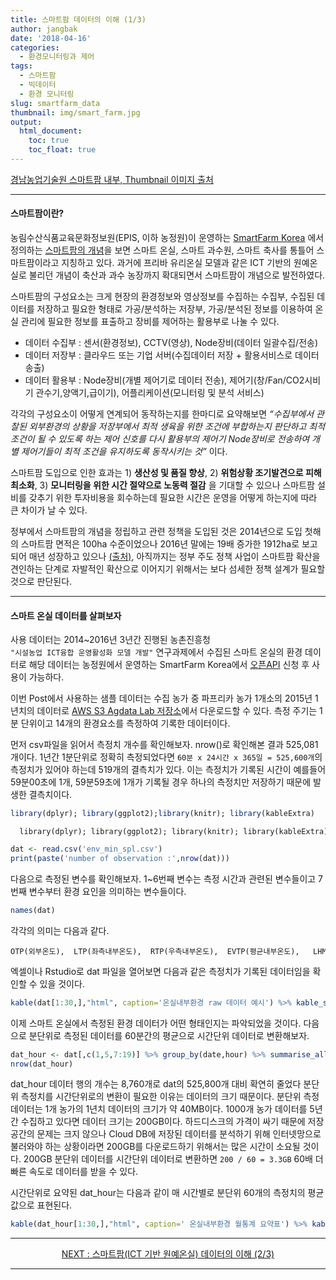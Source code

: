 ```yaml
---
title: 스마트팜 데이터의 이해 (1/3)
author: jangbak
date: '2018-04-16'
categories:
  - 환경모니터링과 제어
tags:
  - 스마트팜
  - 빅데이터
  - 환경 모니터링
slug: smartfarm_data
thumbnail: img/smart_farm.jpg
output:
  html_document:
    toc: true
    toc_float: true
---
```


[경남농업기술원 스마트팜 내부, Thumbnail 이미지 출처](http://news.naver.com/main/read.nhn?mode=LSD&mid=sec&sid1=001&oid=002&aid=0002018644)

---

#### 스마트팜이란?

농림수산식품교육문화정보원(EPIS, 이하 농정원)이 운영하는 [SmartFarm Korea](http://www.smartfarmkorea.net) 에서 정의하는 [스마트팜의 개념](http://www.smartfarmkorea.net/contents/view.do?menuId=M01010102)을 보면 스마트 온실, 스마트 과수원, 스마트 축사를 통틀어 스마트팜이라고 지칭하고 있다. 과거에 프리바 유리온실 모델과 같은 ICT 기반의 원예온실로 불리던 개념이 축산과 과수 농장까지 확대되면서 스마트팜이 개념으로 발전하였다.

스마트팜의 구성요소는 크게 현장의 환경정보와 영상정보를 수집하는 수집부, 수집된 데이터를 저장하고 필요한 형태로 가공/분석하는 저장부, 가공/분석된 정보를 이용하여 온실 관리에 필요한 정보를 표출하고 장비를 제어하는 활용부로 나눌 수 있다. 

 * 데이터 수집부 : 센서(환경정보), CCTV(영상), Node장비(데이터 일괄수집/전송)
 * 데이터 저장부 : 클라우드 또는 기업 서버(수집데이터 저장 + 활용서비스로 데이터 송출) 
 * 데이터 활용부 : Node장비(개별 제어기로 데이터 전송), 제어기(창/Fan/CO2시비기 관수기,양액기,급이기), 어플리케이션(모니터링 및 분석 서비스) 

각각의 구성요소이 어떻게 연계되어 동작하는지를 한마디로 요약해보면 _"수집부에서 관찰된 외부환경의 상황을 저장부에서 최적 생육을 위한 조건에 부합하는지 판단하고 최적 조건이 될 수 있도록 하는 제어 신호를 다시 활용부의 제어기 Node장비로 전송하여 개별 제어기들이 최적 조건을 유지하도록 동작시키는 것"_ 이다. 

스마트팜 도입으로 인한 효과는 1) **생산성 및 품질 향상**, 2) **위험상황 조기발견으로 피해 최소화**, 3) **모니터링을 위한 시간 절약으로 노동력 절감** 을 기대할 수 있으나 스마트팜 설비를 갖추기 위한 투자비용을 회수하는데 필요한 시간은 운영을 어떻게 하는지에 따라 큰 차이가 날 수 있다. 

정부에서 스마트팜의 개념을 정립하고 관련 정책을 도입된 것은 2014년으로 도입 첫해의 스마트팜 면적은 100ha 수준이었으나 2016년 말에는 19배 증가한 1912ha로 보고되어 매년 성장하고 있으나 [(출처)](http://www.nongup.net/news/articleView.html?idxno=8185), 아직까지는 정부 주도 정책 사업이 스마트팜 확산을 견인하는 단계로 자발적인 확산으로 이어지기 위해서는 보다 섬세한 정책 설계가 필요할 것으로 판단된다. 

---

#### 스마트 온실 데이터를 살펴보자 

사용 데이터는 2014~2016년 3년간 진행된 농촌진흥청 `"시설농업 ICT융합 운영활성화 모델 개발"` 연구과제에서 수집된 스마트 온실의 환경 데이터로 해당 데이터는 농정원에서 운영하는 SmartFarm Korea에서 [오픈API](http://www.smartfarmkorea.net/front/open/list.do?menuId=M01060201) 신청 후 사용이 가능하다. 

이번 Post에서 사용하는 샘플 데이터는 수집 농가 중 파프리카 농가 1개소의 2015년 1년치의 데이터로 [AWS S3 Agdata Lab 저장소](https://s3.amazonaws.com/agdatalab-share-folder/env_min_spl.csv)에서 다운로드할 수 있다. 측정 주기는 1분 단위이고 14개의 환경요소를 측정하여 기록한 데이터이다. 

먼저 csv파일을 읽어서 측정치 개수를 확인해보자. nrow()로 확인해본 결과 525,081개이다. 1년간 1분단위로 정확히 측정되었다면 `60분 x 24시간 x 365일 = 525,600개`의 측정치가 있어야 하는데 519개의 결측치가 있다. 이는 측정치가 기록된 시간이 예를들어 59분00초에 1개, 59분59초에 1개가 기록될 경우 하나의 측정치만 저장하기 때문에 발생한 결측치이다.    

<style>
pre code, pre, code {
  white-space: pre !important;
  overflow-x: auto !important;
  word-break: keep-all !important;
  word-wrap: initial !important;
}
</style>

```r
library(dplyr); library(ggplot2);library(knitr); library(kableExtra)
```

      library(dplyr); library(ggplot2); library(knitr); library(kableExtra)

```r
dat <- read.csv('env_min_spl.csv')
print(paste('number of observation :',nrow(dat)))
```

다음으로 측정된 변수를 확인해보자. 1~6번째 변수는 측정 시간과 관련된 변수들이고 7번째 변수부터 환경 요인을 의미하는 변수들이다. 

```r
names(dat)
```

각각의 의미는 다음과 같다.

    OTP(외부온도),  LTP(좌측내부온도),  RTP(우측내부온도),  EVTP(평균내부온도),   LHM(좌측내부습도),  RHM(우측내부습도),  EVHM(평균내부습도),   RAN(감우:강우유무),   CO2(내부CO2농도),   INS(일사량),  ACC_INS(누적일사량),  WD(풍향),   WDS(풍속),  LDTP(지면온도) 

엑셀이나 Rstudio로 dat 파일을 열어보면 다음과 같은 측정치가 기록된 데이터임을 확인할 수 있을 것이다.

```r
kable(dat[1:30,],"html", caption='온실내부환경 raw 데이터 예시') %>% kable_styling(bootstrap_options = c("striped", "hover", "condensed", "responsive"), font_size = 9) %>% scroll_box(width = "100%", height = "300px")
```

이제 스마트 온실에서 측정된 환경 데이터가 어떤 형태인지는 파악되었을 것이다. 다음으로 분단위로 측정된 데이터를 60분간의 평균으로 시간단위 데이터로 변환해보자.

```r
dat_hour <- dat[,c(1,5,7:19)] %>% group_by(date,hour) %>% summarise_all(funs(round(mean(.,na.rm=T),2)))
nrow(dat_hour)
```

dat_hour 데이터 행의 개수는 8,760개로 dat의 525,800개 대비 확연히 줄었다 분단위 측정치를 시간단위로의 변환이 필요한 이유는 데이터의 크기 때문이다. 분단위 측정 데이터는 1개 농가의 1년치 데이터의 크기가 약 40MB이다. 1000개 농가 데이터를 5년간 수집하고 있다면 데이터 크기는 200GB이다. 하드디스크의 가격이 싸기 때문에 저장공간의 문제는 크지 않으나 Cloud DB에 저장된 데이터를 분석하기 위해 인터넷망으로 불러와야 하는 상황이라면 200GB를 다운로드하기 위해서는 많은 시간이 소요될 것이다. 200GB 분단위 데이터를 시간단위 데이터로 변환하면 `200 / 60 = 3.3GB` 60배 더 빠른 속도로 데이터를 받을 수 있다. 

시간단위로 요약된 dat_hour는 다음과 같이 매 시간별로 분단위 60개의 측정치의 평균값으로 표현된다. 

```r
kable(dat_hour[1:30,],"html", caption=' 온실내부환경 월통계 요약표') %>% kable_styling(bootstrap_options = c("striped", "hover", "condensed", "responsive"), font_size = 9) %>% scroll_box(width = "100%", height = "300px")
```

---

<center> [NEXT : 스마트팜(ICT 기반 원예온실) 데이터의 이해 (2/3)](/post/smartfarm_data2) </center>

---


